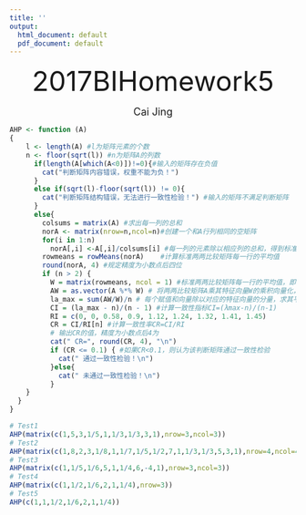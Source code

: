 ```yaml
---
title: ''
output:
  html_document: default
  pdf_document: default
---
```

<p align="center"><font size="8">2017BIHomework5</font></p>
<p align="center"><font size="4">Cai Jing</font></p>

```r
AHP <- function (A) 
{
    l <- length(A) #l为矩阵元素的个数
    n <- floor(sqrt(l)) #n为矩阵A的列数
      if(length(A[which(A<0)])!=0){#输入的矩阵存在负值
        cat("判断矩阵内容错误，权重不能为负！")
      }
      else if(sqrt(l)-floor(sqrt(l)) != 0){
        cat("判断矩阵结构错误，无法进行一致性检验！") #输入的矩阵不满足判断矩阵
      }
      else{
        colsums = matrix(A) #求出每一列的总和
        norA <- matrix(nrow=n,ncol=n)#创建一个和A行列相同的空矩阵
        for(i in 1:n)
          norA[,i] <-A[,i]/colsums[i] #每一列的元素除以相应列的总和，得到标准两两比较矩阵norA
        rowmeans = rowMeans(norA)    #计算标准两两比较矩阵每一行的平均值
        round(norA, 4) #规定精度为小数点后四位
        if (n > 2) {
          W = matrix(rowmeans, ncol = 1) #标准两两比较矩阵每一行的平均值，即特征向量W
          AW = as.vector(A %*% W) # 将两两比较矩阵A乘其特征向量W的乘积向量化，得到赋值和向量
          la_max = sum(AW/W)/n # 每个赋值和向量除以对应的特征向量的分量，求其平均值，得出判断矩阵A的最大特征根λmax
          CI = (la_max - n)/(n - 1) #计算一致性指标CI=(λmax-n)/(n-1)
          RI = c(0, 0, 0.58, 0.9, 1.12, 1.24, 1.32, 1.41, 1.45)
          CR = CI/RI[n] #计算一致性率CR=CI/RI
          # 输出CR的值，精度为小数点后4为
          cat(" CR=", round(CR, 4), "\n")
          if (CR <= 0.1) { #如果CR<0.1，则认为该判断矩阵通过一致性检验
            cat(" 通过一致性检验！\n")
          }else{
            cat(" 未通过一致性检验！\n")
          }
    }
  }
}
```


```r
# Test1
AHP(matrix(c(1,5,3,1/5,1,1/3,1/3,3,1),nrow=3,ncol=3))
# Test2
AHP(matrix(c(1,8,2,3,1/8,1,1/7,1/5,1/2,7,1,1/3,1/3,5,3,1),nrow=4,ncol=4))
# Test3
AHP(matrix(c(1,1/5,1/6,5,1,1/4,6,-4,1),nrow=3,ncol=3))
# Test4
AHP(matrix(c(1,1/2,1/6,2,1,1/4),nrow=3))
# Test5
AHP(c(1,1,1/2,1/6,2,1,1/4))
```

